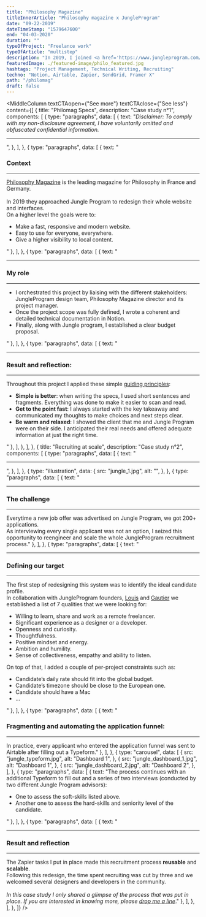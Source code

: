 ```yaml
---
title: "Philosophy Magazine"
titleInnerArticle: "Philosophy magazine x JungleProgram"
date: "09-22-2019"
dateTimeStamp: "1579647600"
end: "04-03-2020"
duration: ""
typeOfProject: "Freelance work"
typeOfArticle: "multistep"
description: "In 2019, I joined <a href='https://www.jungleprogram.com/' target='_blank'>JungleProgram</a> , a remote-first community of freelancers, as a project manager and advisor.<br>Inside this group we have had a large number of interesting projects and I personally headed these two successful missions:<br><ul><li>Wrote the technical specifications of <a href='https://www.philomag.com/' target='_blank'>Philosophy Magazine</a> new website.</li><li>Restructured and scaled Jungle Program recruiting processes.</li></ul>"
featuredImage: ./featured-image/philo_featured.jpg
hashtags: "Project Management, Technical Writing, Recruiting"
techno: "Notion, Airtable, Zapier, SendGrid, Framer X"
path: "/philomag"
draft: false
---
```


<MiddleColumn
	textCTAopen={"See more"}
	textCTAclose={"See less"}
	content={[
		{
			title: "Philomag Specs",
			description: "Case study n°1",
			components: [
				{
					type: "paragraphs",
					data: [
						{
							text: "<span style='font-style:italic;'>Disclaimer: To comply with my non-disclosure agreement, I have voluntarily omitted and obfuscated confidential information.</span><hr>",
						},
					],
				},
				{
					type: "paragraphs",
					data: [
						{
							text: "<h3>Context</h3><hr><a href='https://www.philomag.com/' target='_blank'>Philosophy Magazine</a> is the leading magazine for Philosophy in France and Germany.<br><br>In 2019 they approached Jungle Program to redesign their whole website and interfaces.<br>On a higher level the goals were to:<ul><li>Make a fast, responsive and modern website.</li><li>Easy to use for everyone, everywhere.</li><li>Give a higher visibility to local content.</li></ul>"
						},
					],
				},
				{
					type: "paragraphs",
					data: [
						{
							text: "<hr><h3>My role</h3><hr><ul><li>I orchestrated this project by liaising with the different stakeholders: JungleProgram design team, Philosophy Magazine director and its project manager.</li><li>Once the project scope was fully defined, I wrote a coherent and detailed technical documentation in Notion.</li><li>Finally, along with Jungle program, I established a clear budget proposal.</li></ul>"
						},
					],
				},
				{
					type: "paragraphs",
					data: [
						{
							text: "<hr><h3>Result and reflection:</h3><hr>Throughout this project I applied these simple <a href='https://docs.microsoft.com/en-us/style-guide/brand-voice-above-all-simple-human' target='_blank'>guiding principles</a>:<ul><li><b>Simple is better</b>: when writing the specs, I used short sentences and fragments. Everything was done to make it easier to scan and read.</li><li><b>Get to the point fast</b>: I always started with the key takeaway and communicated my thoughts to make choices and next steps clear.</li><li><b>Be warm and relaxed</b>: I showed the client that me and Jungle Program were on their side. I anticipated their real needs and offered adequate information at just the right time.</li></ul>"
						},
					],
				},
			],
		},
		{
			title: "Recruiting at scale",
			description: "Case study n°2",
			components: [
				{
					type: "paragraphs",
					data: [
						{
							text: "<hr>",
						},
					],
				},
				{
					type: "illustration",
					data: {
						src: "jungle_1.jpg",
						alt: "",
					},
				},
				{
					type: "paragraphs",
					data: [
						{
							text: "<hr><h3>The challenge</h3><hr>Everytime a new job offer was advertised on Jungle Program, we got 200+ applications.<br>As interviewing every single applicant was not an option, I seized this opportunity to reengineer and scale the whole JungleProgram recruitment process."
						},
					],
				},
				{
					type: "paragraphs",
					data: [
						{
							text: "<hr><h3>Defining our target</h3><hr>The first step of redesigning this system was to identify the ideal candidate profile.<br>In collaboration with JungleProgram founders, <a href='https://www.linkedin.com/in/lrouffineau/' target='_blank'>Louis</a> and <a href='https://www.linkedin.com/in/gautier-roquancourt-367649116/' target='_blank'>Gautier</a> we established a list of 7 qualities that we were looking for:<ul><li>Willing to learn, share and work as a remote freelancer.</li><li>Significant experience as a designer or a developer.</li><li>Openness and curiosity.</li><li>Thoughtfulness.</li><li>Positive mindset and energy.</li><li>Ambition and humility.</li><li>Sense of collectiveness, empathy and ability to listen.</li></ul>On top of that, I added a couple of per-project constraints such as:<ul><li>Candidate’s daily rate should fit into the global budget.</li><li>Candidate’s timezone should be close to the European one.</li><li>Candidate should have a Mac</li><li>...</li></ul>"
						},
					],
				},
				{
					type: "paragraphs",
					data: [
						{
							text: "<h3>Fragmenting and automating the application funnel:</h3><hr>In practice, every applicant who entered the application funnel was sent to Airtable after filling out a Typeform."
						},
					],
				},
				{
					type: "carousel",
					data: [
						{
							src: "jungle_typeform.jpg",
							alt: "Dashboard 1",
						},
						{
							src: "jungle_dashboard_1.jpg",
							alt: "Dashboard 1",
						},
						{
							src: "jungle_dashboard_2.jpg",
							alt: "Dashboard 2",
						},
					],
				},
				{
					type: "paragraphs",
					data: [
						{
							text: "The process continues with an additional Typeform to fill out and a series of two interviews (conducted by two different Jungle Program advisors):<ul><li>One to assess the soft-skills listed above.</li><li>Another one to assess the hard-skills and seniority level of the candidate.</li></ul>"
						},
					],
				},
				{
					type: "paragraphs",
					data: [
						{
							text: "<hr><h3>Result and reflection</h3><hr>The Zapier tasks I put in place made this recruitment process <b>reusable</b> and <b>scalable</b>.<br>Following this redesign, the time spent recruiting was cut by three and we welcomed several designers and developers in the community.<br><br><span style='font-style:italic;'>In this case study I only shared a glimpse of the process that was put in place. If you are interested in knowing more, please <a href='mailto:adrien.rahier@gmail.com'>drop me a line</a></span>."
						},
					],
				},
			],
		},
	]}
/>
